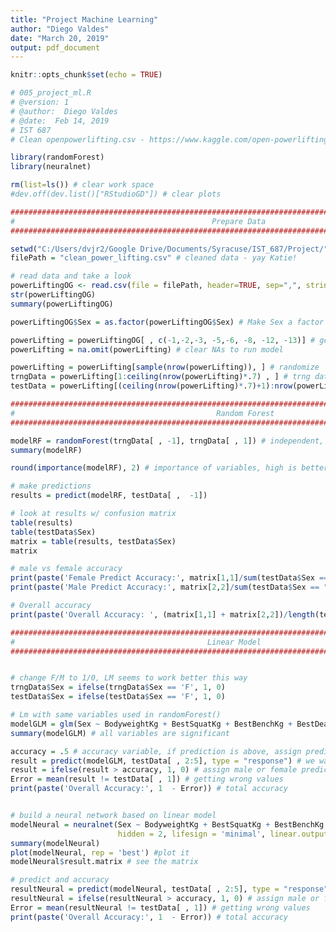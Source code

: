 ```yaml
---
title: "Project Machine Learning"
author: "Diego Valdes"
date: "March 20, 2019"
output: pdf_document
---
```


```r
knitr::opts_chunk$set(echo = TRUE)
```


```r
# 005_project_ml.R
# @version: 1
# @author:  Diego Valdes
# @date:  Feb 14, 2019
# IST 687
# Clean openpowerlifting.csv - https://www.kaggle.com/open-powerlifting/powerlifting-database

library(randomForest)
library(neuralnet)

rm(list=ls()) # clear work space
#dev.off(dev.list()["RStudioGD"]) # clear plots

############################################################################################################
#                                            Prepare Data
############################################################################################################

setwd("C:/Users/dvjr2/Google Drive/Documents/Syracuse/IST_687/Project/")
filePath = "clean_power_lifting.csv" # cleaned data - yay Katie!

# read data and take a look
powerLiftingOG <- read.csv(file = filePath, header=TRUE, sep=",", stringsAsFactors = FALSE) 
str(powerLiftingOG)
summary(powerLiftingOG)

powerLiftingOG$Sex = as.factor(powerLiftingOG$Sex) # Make Sex a factor for predicting

powerLifting = powerLiftingOG[ , c(-1,-2,-3, -5,-6, -8, -12, -13)] # get rid of unwanted cols
powerLifting = na.omit(powerLifting) # clear NAs to run model

powerLifting = powerLifting[sample(nrow(powerLifting)), ] # randomize
trngData = powerLifting[1:ceiling(nrow(powerLifting)*.7) , ] # trng data 70% of original data
testData = powerLifting[(ceiling(nrow(powerLifting)*.7)+1):nrow(powerLifting), ] # test data

############################################################################################################
#                                             Random Forest
############################################################################################################

modelRF = randomForest(trngData[ , -1], trngData[ , 1]) # independent, dependent
summary(modelRF)

round(importance(modelRF), 2) # importance of variables, high is better

# make predictions
results = predict(modelRF, testData[ ,  -1])

# look at results w/ confusion matrix
table(results)
table(testData$Sex)
matrix = table(results, testData$Sex)
matrix

# male vs female accuracy
print(paste('Female Predict Accuracy:', matrix[1,1]/sum(testData$Sex == "F"))) 
print(paste('Male Predict Accuracy:', matrix[2,2]/sum(testData$Sex == "M"))) 

# Overall accuracy
print(paste('Overall Accuracy: ', (matrix[1,1] + matrix[2,2])/length(testData$Sex )))

############################################################################################################
#                                           Linear Model
############################################################################################################


# change F/M to 1/0, LM seems to work better this way
trngData$Sex = ifelse(trngData$Sex == 'F', 1, 0)
testData$Sex = ifelse(testData$Sex == 'F', 1, 0)

# Lm with same variables used in randomForest()
modelGLM = glm(Sex ~ BodyweightKg + BestSquatKg + BestBenchKg + BestDeadliftKg, data = trngData, family = "binomial")
summary(modelGLM) # all variables are significant

accuracy = .5 # accuracy variable, if prediction is above, assign predicition value
result = predict(modelGLM, testData[ , 2:5], type = "response") # we want the percentage of females
result = ifelse(result > accuracy, 1, 0) # assign male or female prediction based on accuracy
Error = mean(result != testData[ , 1]) # getting wrong values
print(paste('Overall Accuracy:', 1  - Error)) # total accuracy


# build a neural network based on linear model
modelNeural = neuralnet(Sex ~ BodyweightKg + BestSquatKg + BestBenchKg + BestDeadliftKg, data = trngData, 
                        hidden = 2, lifesign = 'minimal', linear.output = FALSE, threshold = 0.1)
summary(modelNeural) 
plot(modelNeural, rep = 'best') #plot it
modelNeural$result.matrix # see the matrix

# predict and accuracy
resultNeural = predict(modelNeural, testData[ , 2:5], type = "response")
resultNeural = ifelse(resultNeural > accuracy, 1, 0) # assign male or female prediction based on accuracy
Error = mean(resultNeural != testData[ , 1]) # getting wrong values
print(paste('Overall Accuracy:', 1  - Error)) # total accuracy





```


